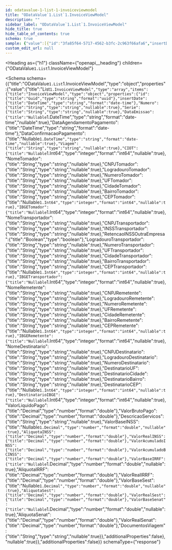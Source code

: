 ```yaml
---
id: odatavalue-1-list-1-invoiceviewmodel
title: "ODataValue`1.List`1.InvoiceViewModel"
description: ""
sidebar_label: "ODataValue`1.List`1.InvoiceViewModel"
hide_title: true
hide_table_of_contents: true
schema: true
sample: {"value":[{"id":"3fa85f64-5717-4562-b3fc-2c963f66afa6","insertDate":"2024-07-29T15:51:28.071Z","Numero":"string","Serie":"string","DataEmissao":"2024-07-29T15:51:28.071Z","DataAgendamentoPagamento":"2024-07-29T15:51:28.071Z","DataConfirmacaoPagamento":"2024-07-29T15:51:28.071Z","Viagem":"string","CIOT":0,"NomeTomador":"string","CNPJTomador":"string","LogradouroTomador":"string","NumeroTomador":"string","UFTomador":"string","CidadeTomador":"string","BairroTomador":"string","CEPTomador":0,"IBGETomador":0,"NomeTransportador":"string","CNPJTransportador":"string","INSSTransportador":"string","RetencaoINSSOutraEmpresa":true,"LogradouroTransportador":"string","NumeroTransportador":"string","UFTransportador":"string","CidadeTransportador":"string","BairroTransportador":"string","CEPTransportador":0,"IBGETransportador":0,"NomeRemetente":"string","CNPJRemetente":"string","LogradouroRemetente":"string","NumeroRemetente":"string","UFRemetente":"string","CidadeRemetente":"string","BairroRemetente":"string","CEPRemetente":0,"IBGERemetente":0,"NomeDestinatario":"string","CNPJDestinatario":"string","LogradouroDestinatario":"string","NumeroDestinatario":"string","DestinatarioUF":"string","DestinatarioCidade":"string","DestinatarioBairro":"string","DestinatarioCEP":0,"DestinatarioIBGE":0,"ValorLiquidoPago":0,"ValorBrutoPago":0,"DescricaoServicos":"string","ValorBaseINSS":0,"AliquotaINSS":0,"ValorRealINSS":0,"ValorAcumuladoINSS":0,"ValorAcumuladoBCINSS":0,"ValorBaseIRRF":0,"AliquotaIRRF":0,"ValorRealIRRF":0,"ValorBaseSest":0,"AliquotaSest":0,"ValorRealSest":0,"ValorBaseSenat":0,"AliquotaSenat":0,"ValorRealSenat":0,"DocumentosViagem":"string"}]}
custom_edit_url: null
---
```



<Heading
  as={"h1"}
  className={"openapi__heading"}
  children={"ODataValue`1.List`1.InvoiceViewModel"}
>
</Heading>





<Schema
  schema={{"title":"ODataValue`1.List`1.InvoiceViewModel","type":"object","properties":{"value":{"title":"List`1.InvoiceViewModel","type":"array","items":{"title":"InvoiceViewModel","type":"object","properties":{"id":{"title":"Guid","type":"string","format":"uuid"},"insertDate":{"title":"DateTime","type":"string","format":"date-time"},"Numero":{"title":"String","type":"string","nullable":true},"Serie":{"title":"String","type":"string","nullable":true},"DataEmissao":{"title":"Nullable`1.DateTime","type":"string","format":"date-time","nullable":true},"DataAgendamentoPagamento":{"title":"DateTime","type":"string","format":"date-time"},"DataConfirmacaoPagamento":{"title":"Nullable`1.DateTime","type":"string","format":"date-time","nullable":true},"Viagem":{"title":"String","type":"string","nullable":true},"CIOT":{"title":"Nullable`1.Int64","type":"integer","format":"int64","nullable":true},"NomeTomador":{"title":"String","type":"string","nullable":true},"CNPJTomador":{"title":"String","type":"string","nullable":true},"LogradouroTomador":{"title":"String","type":"string","nullable":true},"NumeroTomador":{"title":"String","type":"string","nullable":true},"UFTomador":{"title":"String","type":"string","nullable":true},"CidadeTomador":{"title":"String","type":"string","nullable":true},"BairroTomador":{"title":"String","type":"string","nullable":true},"CEPTomador":{"title":"Nullable`1.Int64","type":"integer","format":"int64","nullable":true},"IBGETomador":{"title":"Nullable`1.Int64","type":"integer","format":"int64","nullable":true},"NomeTransportador":{"title":"String","type":"string","nullable":true},"CNPJTransportador":{"title":"String","type":"string","nullable":true},"INSSTransportador":{"title":"String","type":"string","nullable":true},"RetencaoINSSOutraEmpresa":{"title":"Boolean","type":"boolean"},"LogradouroTransportador":{"title":"String","type":"string","nullable":true},"NumeroTransportador":{"title":"String","type":"string","nullable":true},"UFTransportador":{"title":"String","type":"string","nullable":true},"CidadeTransportador":{"title":"String","type":"string","nullable":true},"BairroTransportador":{"title":"String","type":"string","nullable":true},"CEPTransportador":{"title":"Nullable`1.Int64","type":"integer","format":"int64","nullable":true},"IBGETransportador":{"title":"Nullable`1.Int64","type":"integer","format":"int64","nullable":true},"NomeRemetente":{"title":"String","type":"string","nullable":true},"CNPJRemetente":{"title":"String","type":"string","nullable":true},"LogradouroRemetente":{"title":"String","type":"string","nullable":true},"NumeroRemetente":{"title":"String","type":"string","nullable":true},"UFRemetente":{"title":"String","type":"string","nullable":true},"CidadeRemetente":{"title":"String","type":"string","nullable":true},"BairroRemetente":{"title":"String","type":"string","nullable":true},"CEPRemetente":{"title":"Nullable`1.Int64","type":"integer","format":"int64","nullable":true},"IBGERemetente":{"title":"Nullable`1.Int64","type":"integer","format":"int64","nullable":true},"NomeDestinatario":{"title":"String","type":"string","nullable":true},"CNPJDestinatario":{"title":"String","type":"string","nullable":true},"LogradouroDestinatario":{"title":"String","type":"string","nullable":true},"NumeroDestinatario":{"title":"String","type":"string","nullable":true},"DestinatarioUF":{"title":"String","type":"string","nullable":true},"DestinatarioCidade":{"title":"String","type":"string","nullable":true},"DestinatarioBairro":{"title":"String","type":"string","nullable":true},"DestinatarioCEP":{"title":"Nullable`1.Int64","type":"integer","format":"int64","nullable":true},"DestinatarioIBGE":{"title":"Nullable`1.Int64","type":"integer","format":"int64","nullable":true},"ValorLiquidoPago":{"title":"Decimal","type":"number","format":"double"},"ValorBrutoPago":{"title":"Decimal","type":"number","format":"double"},"DescricaoServicos":{"title":"String","type":"string","nullable":true},"ValorBaseINSS":{"title":"Nullable`1.Decimal","type":"number","format":"double","nullable":true},"AliquotaINSS":{"title":"Decimal","type":"number","format":"double"},"ValorRealINSS":{"title":"Decimal","type":"number","format":"double"},"ValorAcumuladoINSS":{"title":"Decimal","type":"number","format":"double"},"ValorAcumuladoBCINSS":{"title":"Decimal","type":"number","format":"double"},"ValorBaseIRRF":{"title":"Nullable`1.Decimal","type":"number","format":"double","nullable":true},"AliquotaIRRF":{"title":"Decimal","type":"number","format":"double"},"ValorRealIRRF":{"title":"Decimal","type":"number","format":"double"},"ValorBaseSest":{"title":"Nullable`1.Decimal","type":"number","format":"double","nullable":true},"AliquotaSest":{"title":"Decimal","type":"number","format":"double"},"ValorRealSest":{"title":"Decimal","type":"number","format":"double"},"ValorBaseSenat":{"title":"Nullable`1.Decimal","type":"number","format":"double","nullable":true},"AliquotaSenat":{"title":"Decimal","type":"number","format":"double"},"ValorRealSenat":{"title":"Decimal","type":"number","format":"double"},"DocumentosViagem":{"title":"String","type":"string","nullable":true}},"additionalProperties":false},"nullable":true}},"additionalProperties":false}}
  schemaType={"response"}
>
  
</Schema>
            